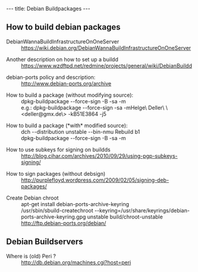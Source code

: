---
title: Debian Buildpackages
---

==How to build debian packages==

; DebianWannaBuildInfrastructureOnOneServer
: https://wiki.debian.org/DebianWannaBuildInfrastructureOnOneServer

; Another description on how to set up a buildd 
: https://www.wzdftpd.net/redmine/projects/general/wiki/DebianBuildd

; debian-ports policy and description:
: http://www.debian-ports.org/archive 

; How to build a package (without modifying source):
: dpkg-buildpackage --force-sign -B -sa -m<email>
: e.g.: dpkg-buildpackage --force-sign -sa -mHelge\ Deller\ \<deller@gmx.de\> -kB51E3864 -j5

; How to build a package (*with* modified source):
: dch --distribution unstable --bin-nmu Rebuild b1
: dpkg-buildpackage --force-sign -B -sa -m<email>

; How to use subkeys for signing on buildds
: http://blog.cihar.com/archives/2010/09/29/using-pgp-subkeys-signing/

; How to sign packages (without debsign)
: http://purplefloyd.wordpress.com/2009/02/05/signing-deb-packages/

; Create Debian chroot
: apt-get install debian-ports-archive-keyring
: /usr/sbin/sbuild-createchroot --keyring=/usr/share/keyrings/debian-ports-archive-keyring.gpg unstable build/chroot-unstable http://ftp.debian-ports.org/debian/

==Debian Buildservers==

; Where is (old) Peri ?
: http://db.debian.org/machines.cgi?host=peri